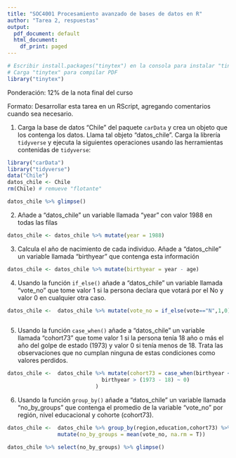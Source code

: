 ```yaml
---
title: "SOC4001 Procesamiento avanzado de bases de datos en R"
author: "Tarea 2, respuestas"
output:
  pdf_document: default
  html_document:
    df_print: paged
---
```


```r
# Escribir install.packages("tinytex") en la consola para instalar "tinytex"
# Carga "tinytex" para compilar PDF
library("tinytex")
```

Ponderación: 12% de la nota final del curso

Formato: Desarrollar esta tarea en un RScript, agregando comentarios cuando sea necesario. 


1) Carga la base de datos "Chile" del paquete `carData` y crea un objeto que los contenga los datos. Llama tal objeto "datos_chile".  Carga la librería `tidyverse` y ejecuta la siguientes operaciones usando las herramientas contenidas de `tidyverse`:

```r
library("carData") 
library("tidyverse") 
data("Chile") 
datos_chile <- Chile
rm(Chile) # remueve "flotante"

datos_chile %>% glimpse()
```


2) Añade a "datos_chile" un variable llamada "year" con valor 1988 en todas las filas

```r
datos_chile <- datos_chile %>% mutate(year = 1988)
```

3) Calcula el año de nacimiento de cada individuo. Añade a "datos_chile" un variable llamada "birthyear" que contenga esta información

```r
datos_chile <- datos_chile %>% mutate(birthyear = year - age)
```

4) Usando la función `if_else()` añade a "datos_chile" un variable llamada "vote_no" que tome valor 1 si la persona declara que votará por el No y valor 0 en cualquier otra caso. 

```r
datos_chile <-  datos_chile %>% mutate(vote_no = if_else(vote=="N",1,0))
                            
```


5) Usando la función `case_when()` añade a "datos_chile" un variable llamada "cohort73" que tome valor 1 si la persona tenía 18 año o más el año del golpe de estado (1973) y valor 0 si tenía menos de 18. Trata las observaciones que no cumplan ninguna de estas condiciones como valores perdidos. 

```r
datos_chile <-  datos_chile %>% mutate(cohort73 = case_when(birthyear <= (1973 - 18) ~ 1,
                              birthyear > (1973 - 18) ~ 0)
                            )
```

6) Usando la función `group_by()` añade a "datos_chile" un variable llamada "no_by_groups" que contenga el promedio de la variable "vote_no" por región, nivel educacional y cohorte (cohort73). 

```r
datos_chile <-  datos_chile %>% group_by(region,education,cohort73) %>%
                mutate(no_by_groups = mean(vote_no, na.rm = T))
```

```r
datos_chile %>% select(no_by_groups) %>% glimpse()
```